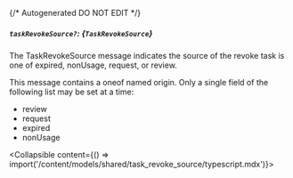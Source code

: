 {/* Autogenerated DO NOT EDIT  */}

##### `taskRevokeSource?`: *{`TaskRevokeSource`}*
The TaskRevokeSource message indicates the source of the revoke task is one of expired, nonUsage, request, or review.

This message contains a oneof named origin. Only a single field of the following list may be set at a time:
  - review
  - request
  - expired
  - nonUsage

<Collapsible content={() => import('/content/models/shared/task_revoke_source/typescript.mdx')}>
</Collapsible>

